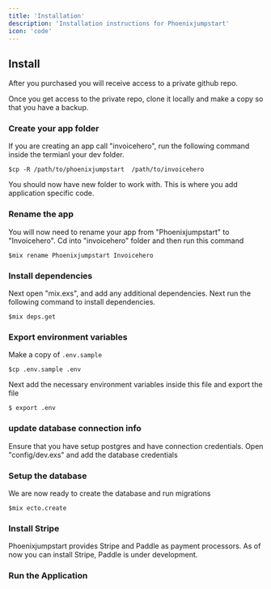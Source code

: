 ```yaml
---
title: 'Installation'
description: 'Installation instructions for Phoenixjumpstart'
icon: 'code'
---
```


## Install 
After you purchased you will receive access to a private github repo.

Once you get access to the private repo, clone it locally and make a copy so that you have a backup.

### Create your app folder
If you are creating an app call "invoicehero", run the following command inside the termianl your dev folder.

` $cp -R /path/to/phoenixjumpstart  /path/to/invoicehero  `

You should now have new folder to work with. This is where you add application specific code.


### Rename the app
You will now need to rename your app from "Phoenixjumpstart" to "Invoicehero". Cd into "invoicehero" folder and then run this command

` $mix rename Phoenixjumpstart Invoicehero  `



### Install dependencies
Next open "mix.exs", and add any additional dependencies. Next run the following command to install dependencies.


`$mix deps.get`

### Export environment variables
Make a copy of `.env.sample` 

```
$cp .env.sample .env
```

Next add the necessary environment variables inside this file and export the file
```
$ export .env
```

### update database connection info
Ensure that you have setup postgres and have connection credentials. Open "config/dev.exs" and
add the database credentials

### Setup the database
We are now ready to create the database and run migrations

`$mix ecto.create`


### Install Stripe
Phoenixjumpstart provides Stripe and Paddle as payment processors. As of now you can install Stripe, Paddle is under development.


### Run the Application






